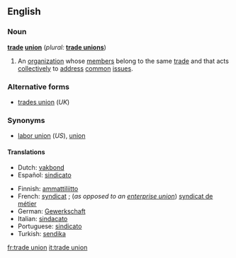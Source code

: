 ==English==

===Noun===
'''[[trade]] [[union]]''' (''plural:'' '''[[trade unions]]''')

# An [[organization]] whose [[member]]s belong to the same [[trade]] and that acts [[collectively]] to [[address]] [[common]] [[issue]]s.

===Alternative forms===
*[[trades union]] (''UK'')

===Synonyms===
*[[labor union]] (''US''), [[union]]

====Translations====
*Dutch: [[vakbond]]
*Español: [[sindicato]] {{n}} {{s}} {{m}}

*Finnish: [[ammattiliitto]]
*French: [[syndicat]] {{m}}; (''as opposed to an [[enterprise union]]'') [[syndicat de métier]] {{m}}
*German: [[Gewerkschaft]] {{f}}
*Italian: [[sindacato]] {{m}}
*Portuguese: [[sindicato]] {{m}}
*Turkish: [[sendika]]

[[fr:trade union]]
[[it:trade union]]